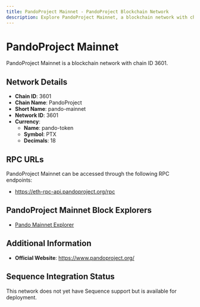 ```yaml
--- 
title: PandoProject Mainnet - PandoProject Blockchain Network
description: Explore PandoProject Mainnet, a blockchain network with chain ID 3601. Learn about its native currency, pando-token, and how to interact with the network.
---
```


# PandoProject Mainnet

PandoProject Mainnet is a blockchain network with chain ID 3601.

## Network Details

- **Chain ID**: 3601
- **Chain Name**: PandoProject
- **Short Name**: pando-mainnet
- **Network ID**: 3601
- **Currency**: 
  - **Name**: pando-token
  - **Symbol**: PTX
  - **Decimals**: 18

## RPC URLs

PandoProject Mainnet can be accessed through the following RPC endpoints:

- https://eth-rpc-api.pandoproject.org/rpc

## PandoProject Mainnet Block Explorers

- [Pando Mainnet Explorer](https://explorer.pandoproject.org)

## Additional Information

- **Official Website**: https://www.pandoproject.org/

## Sequence Integration Status

This network does not yet have Sequence support but is available for deployment.
